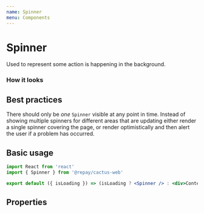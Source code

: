 ```yaml
---
name: Spinner
menu: Components
---
```



# Spinner

Used to represent some action is happening in the background.


### How it looks

<Spinner />

## Best practices

There should only be _one_ `Spinner` visible at any point in time. Instead of showing
multiple spinners for different areas that are updating either render a single spinner
covering the page, or render optimistically and then alert the user if a problem has occurred.

## Basic usage

```jsx
import React from 'react'
import { Spinner } from '@repay/cactus-web'

export default ({ isLoading }) => (isLoading ? <Spinner /> : <div>Content</div>)
```

## Properties

<PropsTable of={Spinner} />

